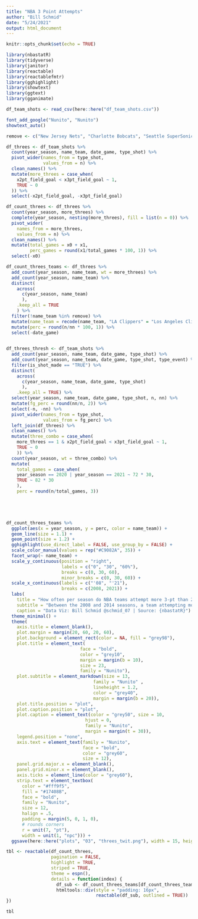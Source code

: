 ```yaml
---
title: "NBA 3 Point Attempts"
author: "Bill Schmid"
date: "5/24/2021"
output: html_document
---
```


```r
knitr::opts_chunk$set(echo = TRUE)
```

```r
library(nbastatR)
library(tidyverse)
library(janitor)
library(reactable)
library(reactablefmtr)
library(gghighlight)
library(showtext)
library(ggtext)
library(gganimate)

```

```r
df_team_shots <- read_csv(here::here("df_team_shots.csv"))
```


```r
font_add_google("Nunito", "Nunito")
showtext_auto()

remove <- c("New Jersey Nets", "Charlotte Bobcats", "Seattle SuperSonics", "New Orleans Hornets")
```



```r
df_threes <- df_team_shots %>% 
  count(year_season, name_team, date_game, type_shot) %>% 
  pivot_wider(names_from = type_shot, 
              values_from = n) %>% 
  clean_names() %>% 
  mutate(more_threes = case_when(
    x2pt_field_goal < x3pt_field_goal ~ 1,
    TRUE ~ 0
  )) %>% 
  select(-x2pt_field_goal, -x3pt_field_goal)

df_count_threes <- df_threes %>% 
  count(year_season, more_threes) %>%
  complete(year_season, nesting(more_threes), fill = list(n = 0)) %>% 
  pivot_wider(
    names_from = more_threes,
    values_from = n) %>% 
  clean_names() %>% 
  mutate(total_games = x0 + x1,
         perc_games = round(x1/total_games * 100, 1)) %>% 
  select(-x0)

df_count_threes_teams <- df_threes %>% 
  add_count(year_season, name_team, wt = more_threes) %>% 
  add_count(year_season, name_team) %>% 
  distinct(
    across(
      c(year_season, name_team)
      ),
    .keep_all = TRUE
    ) %>% 
  filter(!name_team %in% remove) %>% 
  mutate(name_team = recode(name_team, "LA Clippers" = "Los Angeles Clippers")) %>% 
  mutate(perc = round(n/nn * 100, 1)) %>% 
  select(-date_game)
  

df_threes_thresh <- df_team_shots %>% 
  add_count(year_season, name_team, date_game, type_shot) %>%
  add_count(year_season, name_team, date_game, type_shot, type_event) %>% 
  filter(is_shot_made == "TRUE") %>% 
  distinct(
    across(
      c(year_season, name_team, date_game, type_shot)
      ), 
    .keep_all = TRUE) %>% 
  select(year_season, name_team, date_game, type_shot, n, nn) %>% 
  mutate(fg_perc = round(nn/n, 2)) %>%
  select(-n, -nn) %>% 
  pivot_wider(names_from = type_shot, 
              values_from = fg_perc) %>% 
  left_join(df_threes) %>% 
  clean_names() %>% 
  mutate(three_combo = case_when(
    more_threes == 1 & x2pt_field_goal < x3pt_field_goal ~ 1,
    TRUE ~ 0
    )) %>% 
  count(year_season, wt = three_combo) %>% 
  mutate(
    total_games = case_when(
    year_season == 2020 | year_season == 2021 ~ 72 * 30,
    TRUE ~ 82 * 30
    ),
    perc = round(n/total_games, 3))



  
```


```r
df_count_threes_teams %>% 
  ggplot(aes(x = year_season, y = perc, color = name_team)) + 
  geom_line(size = 1.1) +
  geom_point(size = 1.2) + 
  gghighlight(use_direct_label = FALSE, use_group_by = FALSE) + 
  scale_color_manual(values = rep("#C9082A", 35)) + 
  facet_wrap(~ name_team) + 
  scale_y_continuous(position = "right",
                     labels = c("0", "30", "60%"),
                     breaks = c(0, 30, 60),
                     minor_breaks = c(0, 30, 60)) + 
  scale_x_continuous(labels = c("'08", "'21"),
                     breaks = c(2008, 2021)) + 
  labs(
    title = "How often per season do NBA teams attempt more 3-pt than 2-pt shots?",
    subtitle = "Between the 2008 and 2014 seasons, a team attempting more 3-pt than 2-pt shots in a game occurred a combined 7x. The <b>Houston Rockets (6x)</b> in the 2015 <br> season were the first team to accomplish this more than once in a season. The Mike D'Antoni-led 2019 <b>Rockets</b> hold the single season record, attempting more <br> 3-pt than 2-pt shots in 49 of their 82 games (or 60%).",
    caption = "Data Viz: Bill Schmid @schmid_07 | Source: {nbastatR}") +
  theme_minimal() + 
  theme(
    axis.title = element_blank(),
    plot.margin = margin(20, 60, 20, 60),
    plot.background = element_rect(color = NA, fill = "grey98"),
    plot.title = element_text(
                            face = "bold",
                            color = "grey10",
                            margin = margin(b = 10),
                            size = 23,
                            family = "Nunito"),
    plot.subtitle = element_markdown(size = 13,
                                 family = "Nunito" ,
                                 lineheight = 1.2,
                                 color = "grey40",
                                 margin = margin(b = 20)),
    plot.title.position = "plot",
    plot.caption.position = "plot",
    plot.caption = element_text(color = "grey50", size = 10,
                              hjust = 0, 
                              family = "Nunito",
                              margin = margin(t = 30)),
    legend.position = "none",
    axis.text = element_text(family = "Nunito",
                             face = "bold",
                             color = "grey60",
                             size = 12),
    panel.grid.major.x = element_blank(),
    panel.grid.minor.x = element_blank(),
    axis.ticks = element_line(color = "grey60"),
    strip.text = element_textbox(
      color = "#fff9f5",
      fill = "#17408B",
      face = "bold",
      family = "Nunito",
      size = 12,
      halign = .5,
      padding = margin(5, 0, 1, 0),
      # rounds corners
      r = unit(7, "pt"),
      width = unit(1, "npc"))) +
  ggsave(here::here("plots", "03", "threes_twit.png"), width = 15, height = 9)


```


```r
tbl <- reactable(df_count_threes, 
                 pagination = FALSE,
                 highlight = TRUE,
                 striped = TRUE,
                 theme = espn(),
                 details = function(index) {
                   df_sub <- df_count_threes_teams[df_count_threes_teams$year_season == df_count_threes$year_season[index], ]
                   htmltools::div(style = "padding: 16px",
                                  reactable(df_sub, outlined = TRUE))
})
```

```r
tbl
```

